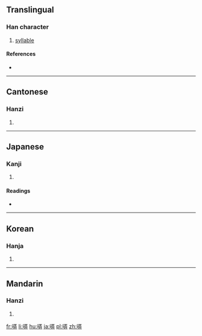 ==Translingual==

===Han character===
{{Han char|rn=30|rad=口|as=07|sn=10|four=6104<sub>1</sub>|canj=口一土廿 (RMGT)|ids=⿰[[口]][[弄]]}}

# [[syllable]]

====References====
* {{Han ref|kx=0190.020|dkj=03635|dj=0409.210|hdz=10624.110|uh=54E2|ud=21730|bh=D0F1|bd=53489}}

----

==Cantonese==

===Hanzi===
{{yue-hanzi|jyut=|y=lung6}}

# {{defn|lang=yue|sort=口07}}

----

==Japanese==

===Kanji===
{{ja-kanji|grade=|rs=口07}}

# {{defn|lang=ja|sort=口07}}

====Readings====
* {{ja-readings|on=[[ろう]] (rō)|kun=[[さえずる]] (saezuru)}}

----

==Korean==

===Hanja===
{{ko-hanja|hangeul=롱|rv=rong|mr=rong}}

# {{defn|lang=ko|sort=口07}}

----

==Mandarin==

===Hanzi===
{{cmn-hanzi|pin=[[lòng]] ([[long4]]), [[ó]] ([[o2]]), [[ò]] ([[o4]])|wg=lung<sup>4</sup>, wo<sup>2</sup>, wo<sup>4</sup>}}

# {{defn|lang=cmn|sort=口07}}

[[fr:哢]]
[[li:哢]]
[[hu:哢]]
[[ja:哢]]
[[pl:哢]]
[[zh:哢]]